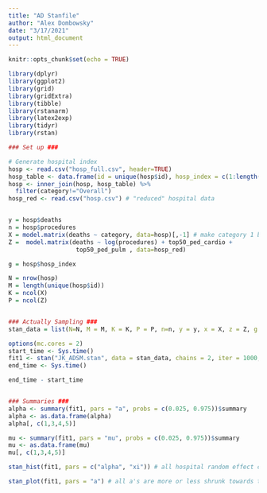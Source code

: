 ```yaml
---
title: "AD Stanfile"
author: "Alex Dombowsky"
date: "3/17/2021"
output: html_document
---
```


```r
knitr::opts_chunk$set(echo = TRUE)

library(dplyr)
library(ggplot2)
library(grid)
library(gridExtra)
library(tibble)
library(rstanarm)
library(latex2exp)
library(tidyr)
library(rstan)
```

```r
### Set up ###

# Generate hospital index 
hosp <- read.csv("hosp_full.csv", header=TRUE)
hosp_table <- data.frame(id = unique(hosp$id), hosp_index = c(1:length(unique(hosp$id))))
hosp <- inner_join(hosp, hosp_table) %>%
  filter(category!="Overall")
hosp_red <- read.csv("hosp.csv") # "reduced" hospital data


y = hosp$deaths
n = hosp$procedures
X = model.matrix(deaths ~ category, data=hosp)[,-1] # make category 1 baseline, remove intercept
Z =  model.matrix(deaths ~ log(procedures) + top50_ped_cardio + 
                   top50_ped_pulm , data=hosp_red)

g = hosp$hosp_index

N = nrow(hosp)
M = length(unique(hosp$id))
K = ncol(X)
P = ncol(Z)


### Actually Sampling ###
stan_data = list(N=N, M = M, K = K, P = P, n=n, y = y, x = X, z = Z, g = g)

options(mc.cores = 2)
start_time <- Sys.time()
fit1 <- stan("JK_ADSM.stan", data = stan_data, chains = 2, iter = 1000, cores = 2)
end_time <- Sys.time()

end_time - start_time


### Summaries ###
alpha <- summary(fit1, pars = "a", probs = c(0.025, 0.975))$summary
alpha <- as.data.frame(alpha)
alpha[, c(1,3,4,5)]

mu <- summary(fit1, pars = "mu", probs = c(0.025, 0.975))$summary
mu <- as.data.frame(mu)
mu[, c(1,3,4,5)]

stan_hist(fit1, pars = c("alpha", "xi")) # all hospital random effect coefficients shrunk near zero besides intercept... probably due to sparsity

stan_plot(fit1, pars = "a") # all a's are more or less shrunk towards the intercept

``` 

